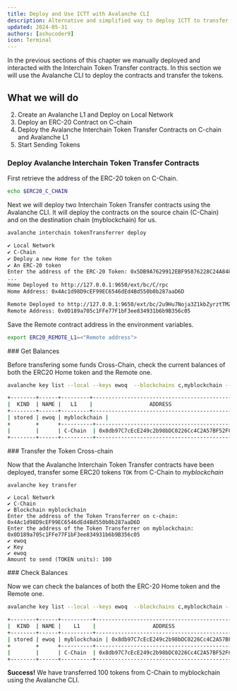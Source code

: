 ```yaml
---
title: Deploy and Use ICTT with Avalanche CLI
description: Alternative and simplified way to deploy ICTT to transfer ERC-20 to ERC-20 assets
updated: 2024-05-31
authors: [ashucoder9]
icon: Terminal
---
```


In the previous sections of this chapter we manually deployed and interacted with the Interchain Token Transfer contracts. In this section we will use the Avalanche CLI to deploy the contracts and transfer the tokens.

## What we will do

2. Create an Avalanche L1 and Deploy on Local Network
3. Deploy an ERC-20 Contract on C-chain
4. Deploy the Avalanche Interchain Token Transfer Contracts on C-chain and Avalanche L1
5. Start Sending Tokens

<Steps>
<Step>

### Deploy Avalanche Interchain Token Transfer Contracts

First retrieve the address of the ERC-20 token on C-Chain.

```bash
echo $ERC20_C_CHAIN
```
    
Next we will deploy two Interchain Token Transfer contracts using the Avalanche CLI. It will deploy the contracts on the source chain (C-Chain) and on the destination chain (myblockchain) for us. 

```bash
avalanche interchain tokenTransferrer deploy
```

```bash
✔ Local Network
✔ C-Chain
✔ Deploy a new Home for the token
✔ An ERC-20 token
Enter the address of the ERC-20 Token: 0x5DB9A7629912EBF95876228C24A848de0bfB43A9
...
Home Deployed to http://127.0.0.1:9650/ext/bc/C/rpc
Home Address: 0x4Ac1d98D9cEF99EC6546dEd4Bd550b0b287aaD6D

Remote Deployed to http://127.0.0.1:9650/ext/bc/2u9Hu7Noja3Z1kbZyrztTMZcDeqb6acwyPyqP4BbVDjoT8ZaYc/rpc
Remote Address: 0x0D189a705c1FFe77F1bF3ee834931b6b9B356c05
```

Save the Remote contract address in the environment variables.

```bash
export ERC20_REMOTE_L1=<"Remote address">
```
</Step>
<Step>
### Get Balances

Before transfering some funds Cross-Chain, check the current balances of both the ERC20 Home token and the Remote one. 

```bash
avalanche key list --local --keys ewoq  --blockchains c,myblockchain --tokens $ERC20_C_CHAIN,$ERC20_REMOTE_L1
```

```bash
+--------+------+---------+--------------------------------------------+---------------+------------------+---------------+
|  KIND  | NAME |   L1    |                  ADDRESS                   |     TOKEN     |     BALANCE      |    NETWORK    |
+--------+------+---------+--------------------------------------------+---------------+------------------+---------------+
| stored | ewoq | myblockchain |                                        | TOK (0x0D18.)|               0  | Local Network |
+        +      +----------+--------------------------------------------+---------------+-----------------+---------------+
|        |      | C-Chain  | 0x8db97C7cEcE249c2b98bDC0226Cc4C2A57BF52FC | TOK (0x5DB9.)| 100000.000000000 | Local Network |
+--------+------+----------+--------------------------------------------+---------------+-----------------+---------------+
```
</Step>
<Step>
### Transfer the Token Cross-chain

Now that the Avalanche Interchain Token Transfer contracts have been deployed, transfer some ERC20 tokens `TOK` from C-Chain to _myblockchain_

```bash
avalanche key transfer
```

```
✔ Local Network
✔ C-Chain
✔ Blockchain myblockchain
Enter the address of the Token Transferrer on c-chain: 0x4Ac1d98D9cEF99EC6546dEd4Bd550b0b287aaD6D
Enter the address of the Token Transferrer on myblockchain: 0x0D189a705c1FFe77F1bF3ee834931b6b9B356c05
✔ ewoq
✔ Key
✔ ewoq
Amount to send (TOKEN units): 100
```
</Step>
<Step>
### Check Balances

Now we can check the balances of both the ERC-20 Home token and the Remote one. 

```bash
avalanche key list --local --keys ewoq  --blockchains c,myblockchain --tokens $ERC20_C_CHAIN,$ERC20_REMOTE_L1
```

```bash
+--------+------+----------+--------------------------------------------+---------------+-----------------+---------------+
|  KIND  | NAME |    L1    |                  ADDRESS                   |     TOKEN     |     BALANCE     |    NETWORK    |
+--------+------+----------+--------------------------------------------+---------------+-----------------+---------------+
| stored | ewoq | myblockchain | 0x8db97C7cEcE249c2b98bDC0226Cc4C2A57BF52FC | TOK (0x0D18.) |   100.000000000 | Local Network |
+        +      +----------+--------------------------------------------+---------------+-----------------+---------------+
|        |      | C-Chain  | 0x8db97C7cEcE249c2b98bDC0226Cc4C2A57BF52FC | TOK (0x5DB9.) | 99900.000000000 | Local Network |
+--------+------+----------+--------------------------------------------+---------------+-----------------+---------------+
```

</Step>
</Steps>

**Success!** We have transferred 100 tokens from C-Chain to myblockchain using the Avalanche CLI.
